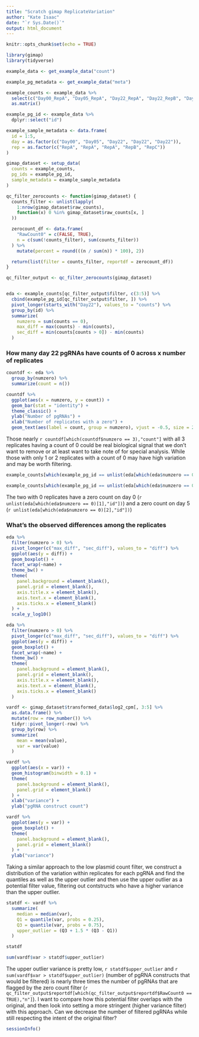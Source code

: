 ```yaml
---
title: "Scratch gimap ReplicateVariation"
author: "Kate Isaac"
date: "`r Sys.Date()`"
output: html_document
---
```


```r
knitr::opts_chunk$set(echo = TRUE)
```

```r
library(gimap)
library(tidyverse)

example_data <- get_example_data("count")

example_pg_metadata <- get_example_data("meta")

example_counts <- example_data %>%
  select(c("Day00_RepA", "Day05_RepA", "Day22_RepA", "Day22_RepB", "Day22_RepC")) %>%
  as.matrix()

example_pg_id <- example_data %>%
  dplyr::select("id")

example_sample_metadata <- data.frame(
  id = 1:5,
  day = as.factor(c("Day00", "Day05", "Day22", "Day22", "Day22")),
  rep = as.factor(c("RepA", "RepA", "RepA", "RepB", "RepC"))
)

gimap_dataset <- setup_data(
  counts = example_counts,
  pg_ids = example_pg_id,
  sample_metadata = example_sample_metadata
)
```
```r
qc_filter_zerocounts <- function(gimap_dataset) {
  counts_filter <- unlist(lapply(
    1:nrow(gimap_dataset$raw_counts),
    function(x) 0 %in% gimap_dataset$raw_counts[x, ]
  ))

  zerocount_df <- data.frame(
    "RawCount0" = c(FALSE, TRUE),
    n = c(sum(!counts_filter), sum(counts_filter))
  ) %>%
    mutate(percent = round(((n / sum(n)) * 100), 2))

  return(list(filter = counts_filter, reportdf = zerocount_df))
}

qc_filter_output <- qc_filter_zerocounts(gimap_dataset)


eda <- example_counts[qc_filter_output$filter, c(3:5)] %>%
  cbind(example_pg_id[qc_filter_output$filter, ]) %>%
  pivot_longer(starts_with("Day22"), values_to = "counts") %>%
  group_by(id) %>%
  summarize(
    numzero = sum(counts == 0),
    max_diff = max(counts) - min(counts),
    sec_diff = min(counts[counts > 0]) - min(counts)
  )
```
### How many day 22 pgRNAs have counts of 0 across x number of replicates

```r
countdf <- eda %>%
  group_by(numzero) %>%
  summarize(count = n())

countdf %>%
  ggplot(aes(x = numzero, y = count)) +
  geom_bar(stat = "identity") +
  theme_classic() +
  ylab("Number of pgRNAs") +
  xlab("Number of replicates with a zero") +
  geom_text(aes(label = count, group = numzero), vjust = -0.5, size = 2)
```

Those nearly `r countdf[which(countdf$numzero == 3),"count"]` with all 3 replicates having a count of 0 could be real biological signal that we don't want to remove or at least want to take note of for special analysis. While those with only 1 or 2 replicates with a count of 0 may have high variation and may be worth filtering.   


```r
example_counts[which(example_pg_id == unlist(eda[which(eda$numzero == 0)[1], "id"])), ]

example_counts[which(example_pg_id == unlist(eda[which(eda$numzero == 0)[2], "id"])), ]
```

The two with 0 replicates have a zero count on day 0 (`r unlist(eda[which(eda$numzero == 0)[1],"id"])`) and a zero count on day 5 (`r unlist(eda[which(eda$numzero == 0)[2],"id"])`)

### What's the observed differences among the replicates

```r
eda %>%
  filter(numzero > 0) %>%
  pivot_longer(c("max_diff", "sec_diff"), values_to = "diff") %>%
  ggplot(aes(y = diff)) +
  geom_boxplot() +
  facet_wrap(~name) +
  theme_bw() +
  theme(
    panel.background = element_blank(),
    panel.grid = element_blank(),
    axis.title.x = element_blank(),
    axis.text.x = element_blank(),
    axis.ticks.x = element_blank()
  ) +
  scale_y_log10()
```

```r
eda %>%
  filter(numzero > 0) %>%
  pivot_longer(c("max_diff", "sec_diff"), values_to = "diff") %>%
  ggplot(aes(y = diff)) +
  geom_boxplot() +
  facet_wrap(~name) +
  theme_bw() +
  theme(
    panel.background = element_blank(),
    panel.grid = element_blank(),
    axis.title.x = element_blank(),
    axis.text.x = element_blank(),
    axis.ticks.x = element_blank()
  )
```

```r
vardf <- gimap_dataset$transformed_data$log2_cpm[, 3:5] %>%
  as.data.frame() %>%
  mutate(row = row_number()) %>%
  tidyr::pivot_longer(-row) %>%
  group_by(row) %>%
  summarize(
    mean = mean(value),
    var = var(value)
  )
```

```r
vardf %>%
  ggplot(aes(x = var)) +
  geom_histogram(binwidth = 0.1) +
  theme(
    panel.background = element_blank(),
    panel.grid = element_blank()
  ) +
  xlab("variance") +
  ylab("pgRNA construct count")
```

```r
vardf %>%
  ggplot(aes(y = var)) +
  geom_boxplot() +
  theme(
    panel.background = element_blank(),
    panel.grid = element_blank()
  ) +
  ylab("variance")
```

Taking a similar approach to the low plasmid count filter, we construct a distribution of the variation within replicates for each pgRNA and find the quantiles as well as the upper outlier and then use the upper outlier as a potential filter value, filtering out contstructs who have a higher variance than the upper outlier. 

```r
statdf <- vardf %>%
  summarize(
    median = median(var),
    Q1 = quantile(var, probs = 0.25),
    Q3 = quantile(var, probs = 0.75),
    upper_outlier = (Q3 + 1.5 * (Q3 - Q1))
  )

statdf
```

```r
sum(vardf$var > statdf$upper_outlier)
```

The upper outlier variance is pretty low, `r statdf$upper_outlier` and `r sum(vardf$var > statdf$upper_outlier)` (number of pgRNA constructs that would be filtered) is nearly three times the number of pgRNAs that are flagged by the zero count filter (`r qc_filter_output$reportdf[which(qc_filter_output$reportdf$RawCount0 == TRUE),"n"]`). I want to compare how this potential filter overlaps with the original, and then look into setting a more stringent (higher variance filter) with this approach. Can we decrease the number of filtered pgRNAs while still respecting the intent of the original filter?

```r
sessionInfo()
```

 
